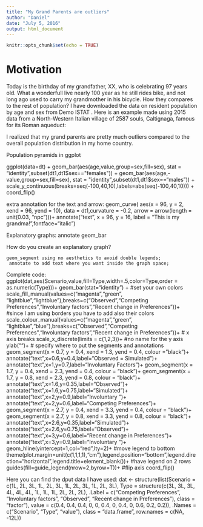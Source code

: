 ```yaml
---
title: "My Grand Parents are outliers"
author: "Daniel"
date: "July 5, 2016"
output: html_document
---
```


```r
knitr::opts_chunk$set(echo = TRUE)
```

# Motivation
Today is the birthday of my grandfather, XX, who is celebrating 97 years old. What a wonderfull live nearly 100 year as he still rides bike, and not long ago used to carry my grandmother in his bicycle. How they compares to the rest of population?
I have downloaded the data on resident population by age and sex from Demo ISTAT . Here is an example made using 2015 data from a North-Western Italian village of 2587 souls, Caltignaga, famous for its Roman aqueduct:

I realized that my grand parents are pretty much outliers compared to the overall population distribution in my home country.



Population pyramids in ggplot

ggplot(data=dt) +
geom_bar(aes(age,value,group=sex,fill=sex), stat = "identity",subset(dt1,dt1$sex=="females")) +
geom_bar(aes(age,-value,group=sex,fill=sex), stat = "identity",subset(dt1,dt1$sex=="males")) +
scale_y_continuous(breaks=seq(-100,40,10),labels=abs(seq(-100,40,10))) +
coord_flip()

extra annotation for the text and arrow:
geom_curve(
aes(x = 96, y = 2, xend = 96, yend = 10),
data = dt1,curvature = -0.2,
arrow = arrow(length = unit(0.03, "npc")))+
annotate("text", x = 96, y = 16, label = "This is my grandma!",fontface="italic")



Explanatory graphs: annotate geom_bar


How do you create an explanatory graph?

    geom_segment using no aesthetics to avoid double legends;
     annotate to add text where you want inside the graph space;





Complete code:
ggplot(dat,aes(Scenario,value,fill=Type,width=.5,color=Type,order = as.numeric(Type)))+
geom_bar(stat="identity") +
#set your own colors
scale_fill_manual(values=c("magenta","green", "lightblue","lightblue"),breaks=c("Observed","Competing Preferences","Involuntary factors","Recent change in Preferences"))+
#since I am using borders you have to add also their colors
scale_colour_manual(values=c("magenta","green", "lightblue","blue"),breaks=c("Observed","Competing Preferences","Involuntary factors","Recent change in Preferences"))+
# x axis breaks
scale_x_discrete(limits = c(1,2,3))+
#no name for the y axis
ylab("")+
# specify where to put the segments and annotations
geom_segment(x = 0.7, y = 0.4, xend = 1.3, yend = 0.4, colour = "black")+
annotate("text",x=0.6,y=0.4,label="Observed = Simulated")+
annotate("text",x=1,y=0.7,label="Involuntary Factors")+
geom_segment(x = 1.7, y = 0.4, xend = 2.3, yend = 0.4, colour = "black")+
geom_segment(x = 1.7, y = 0.8, xend = 2.3, yend = 0.8, colour = "black")+
annotate("text",x=1.6,y=0.35,label="Observed")+
annotate("text",x=1.6,y=0.75,label="Simulated")+
annotate("text",x=2,y=0.9,label="Involuntary \nFactors")+
annotate("text",x=2,y=0.6,label="Competing Preferences")+
geom_segment(x = 2.7, y = 0.4, xend = 3.3, yend = 0.4, colour = "black")+
geom_segment(x = 2.7, y = 0.8, xend = 3.3, yend = 0.8, colour = "black")+
annotate("text",x=2.6,y=0.35,label="Simulated")+
annotate("text",x=2.6,y=0.75,label="Observed")+
annotate("text",x=3,y=0.6,label="Recent change in Preferences")+
annotate("text",x=3,y=0.9,label="Involuntary \nFactors")+
geom_hline(yintercept=1,col="red",lty=2)+
#move legend to bottom
theme(plot.margin=unit(c(1,1,1,1),"cm"),legend.position="bottom",legend.direction="horizontal",legend.title=element_blank())+
#have legend on 2 rows
guides(fill=guide_legend(nrow=2,byrow=T))+
#flip axis
coord_flip()

Here you can find the dput data I have used:
dat <- structure(list(Scenario = c(1L, 2L, 3L, 1L, 2L, 3L, 1L, 2L, 3L,
1L, 2L, 3L), Type = structure(c(3L, 3L, 3L, 4L, 4L, 4L, 1L, 1L,
1L, 2L, 2L, 2L), .Label = c("Competing Preferences", "Involuntary factors",
"Observed", "Recent change in Preferences"), class = "factor"),
value = c(0.4, 0.4, 0.4, 0, 0, 0.4, 0, 0.4, 0, 0.6, 0.2,
0.2)), .Names = c("Scenario", "Type", "value"), class = "data.frame", row.names = c(NA,
-12L))
